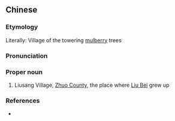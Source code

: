 {{also|楼桑村}}
==Chinese==
{{zh-forms|s=楼桑村}}

===Etymology===
Literally: Village of the towering [[mulberry]] trees

===Pronunciation===
{{zh-pron
|m=Lóusāngcūn
|cat=pn
}}

===Proper noun===
{{zh-proper noun}}

# Liusang Village, [[w:Zhuozhou|Zhuo County]], the place where [[w:Liu Bei|Liu Bei]] grew up

===References===
* {{cite-book
|last=Luo
|first=Guanzhong
|authorlink=w:Luo Guanzhong
|coauthors=
|year=
|title=[[s:Romance of the Three Kingdoms/Chapter 1#8|Romance of the Three Kingdoms/Chapter 1]]
|language=Mandarin/English
|publisher=
|location=
}}